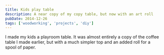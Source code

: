 ```yaml
---
title: Kids play table
description: A near copy of my copy table, but now with an art roll
pubDate: 2014-12-26
tags: ['woodworking', 'projects', 'diy']
---
```



I made my kids a playroom table. It was almost entirely a copy of the coffee table I made earlier, but with a much simpler top and an added roll for a spool of paper.

<Gallery name="playtable" />

